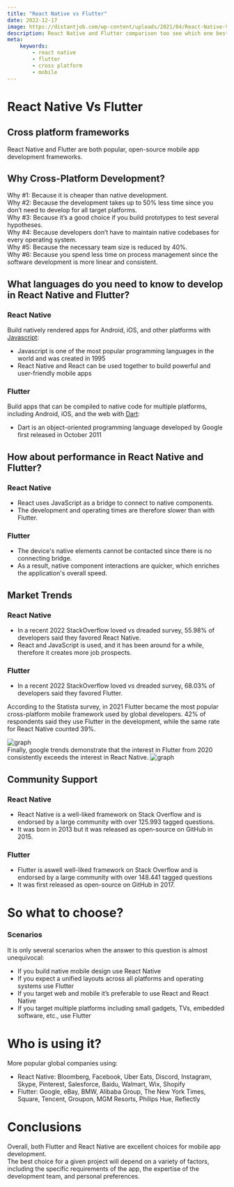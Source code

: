 ```yaml
---
title: "React Native vs Flutter"
date: 2022-12-17
image: https://distantjob.com/wp-content/uploads/2021/04/React-Native-Vs-Flutter-1.jpg
description: React Native and Flutter comparison too see which one best fit your needs.
meta:
    keywords:
        - react native
        - flutter
        - cross platform
        - mobile
---
```


# React Native Vs Flutter

## Cross platform frameworks

React Native and Flutter are both popular, open-source mobile app development frameworks.

## Why Cross-Platform Development?

Why #1: Because it is cheaper than native development. <br />
Why #2: Because the development takes up to 50% less time since you don’t need to develop for all target platforms. <br />
Why #3: Because it’s a good choice if you build prototypes to test several hypotheses. <br />
Why #4: Because developers don’t have to maintain native codebases for every operating system. <br />
Why #5: Because the necessary team size is reduced by 40%. <br />
Why #6: Because you spend less time on process management since the software development is more linear and consistent. <br />

## What languages do you need to know to develop in React Native and Flutter?

### React Native

Build natively rendered apps for Android, iOS, and other platforms with [Javascript](https://developer.mozilla.org/en-US/docs/Web/JavaScript):

-   Javascript is one of the most popular programming languages in the world and was created in 1995
-   React Native and React can be used together to build powerful and user-friendly mobile apps

### Flutter

Build apps that can be compiled to native code for multiple platforms, including Android, iOS, and the web with [Dart](https://dart.dev/):

-   Dart is an object-oriented programming language developed by Google first released in October 2011

## How about performance in React Native and Flutter?

### React Native

-   React uses JavaScript as a bridge to connect to native components.
-   The development and operating times are therefore slower than with Flutter.

### Flutter

-   The device's native elements cannot be contacted since there is no connecting bridge.
-   As a result, native component interactions are quicker, which enriches the application's overall speed.

## Market Trends

### React Native

-   In a recent 2022 StackOverflow loved vs dreaded survey, 55.98% of developers said they favored React Native.
-   React and JavaScript is used, and it has been around for a while, therefore it creates more job prospects.

### Flutter

-   In a recent 2022 StackOverflow loved vs dreaded survey, 68.03% of developers said they favored Flutter.

According to the Statista survey, in 2021 Flutter became the most popular cross-platform mobile framework used by global
developers. 42% of respondents said they use Flutter in the development, while the same rate for React Native counted 39%.

<img src="graph.png" alt="graph" />

<br />
Finally, google trends demonstrate that the interest in Flutter from 2020 consistently exceeds the interest in React Native.

<img src="graph-2.png" alt="graph" />

## Community Support

### React Native

-   React Native is a well-liked framework on Stack Overflow and is endorsed by a large community with over 125.993 tagged questions.
-   It was born in 2013 but it was released as open-source on GitHub in 2015.

### Flutter

-   Flutter is aswell well-liked framework on Stack Overflow and is endorsed by a large community with over 148.441 tagged questions
-   It was first released as open-source on GitHub in 2017.

# So what to choose?

### Scenarios

It is only several scenarios when the answer to this question is almost unequivocal:

-   If you build native mobile design use React Native
-   If you expect a unified layouts across all platforms and operating systems use Flutter
-   If you target web and mobile it’s preferable to use React and React Native
-   If you target multiple platforms including small gadgets, TVs, embedded software, etc., use Flutter

# Who is using it?

More popular global companies using:

-   React Native: Bloomberg, Facebook, Uber Eats, Discord, Instagram, Skype, Pinterest, Salesforce, Baidu, Walmart, Wix, Shopify
-   Flutter: Google, eBay, BMW, Alibaba Group, The New York Times, Square, Tencent, Groupon, MGM Resorts, Philips Hue, Reflectly

# Conclusions

Overall, both Flutter and React Native are excellent choices for mobile app development. <br />
The best choice for a given project will depend on a variety of factors, including the specific requirements of the app, the expertise of the development team, and personal preferences.
